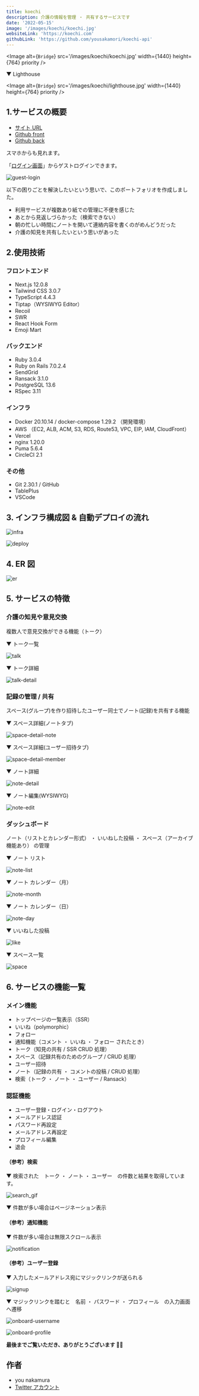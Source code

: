 ```yaml
---
title: koechi
description: 介護の情報を管理 ・ 共有するサービスです
date: '2022-05-15'
image: '/images/koechi/koechi.jpg'
websiteLink: 'https://koechi.com'
githubLink: 'https://github.com/yousakamori/koechi-api'
---
```


<Image alt={`Bridge`} src='/images/koechi/koechi.jpg' width={1440} height={764} priority />

▼ Lighthouse

<Image alt={`Bridge`} src='/images/koechi/lighthouse.jpg' width={1440} height={764} priority />

## 1.サービスの概要

- [サイト URL](https://koechi.com)
- [Github front](https://github.com/yousakamori/koechi-front)
- [Github back](https://github.com/yousakamori/koechi-api)

スマホからも見れます。

「[ログイン画面](https://koechi.com/login)」からゲストログインできます。

![guest-login](/images/koechi/guest-login.jpg)

以下の困りごとを解決したいという思いで、このポートフォリオを作成しました。

- 利用サービスが複数あり紙での管理に不便を感じた
- あとから見返しづらかった（検索できない）
- 朝の忙しい時間にノートを開いて連絡内容を書くのがめんどうだった
- 介護の知見を共有したいという思いがあった

## 2.使用技術

### フロントエンド

- Next.js 12.0.8
- Tailwind CSS 3.0.7
- TypeScript 4.4.3
- Tiptap（WYSIWYG Editor）
- Recoil
- SWR
- React Hook Form
- Emoji Mart

### バックエンド

- Ruby 3.0.4
- Ruby on Rails 7.0.2.4
- SendGrid
- Ransack 3.1.0
- PostgreSQL 13.6
- RSpec 3.11

### インフラ

- Docker 20.10.14 / docker-compose 1.29.2 （開発環境）
- AWS （EC2, ALB, ACM, S3, RDS, Route53, VPC, EIP, IAM, CloudFront）
- Vercel
- nginx 1.20.0
- Puma 5.6.4
- CircleCI 2.1

### その他

- Git 2.30.1 / GitHub
- TablePlus
- VSCode

## 3. インフラ構成図 & 自動デプロイの流れ

![infra](/images/koechi/aws.jpg)

![deploy](/images/koechi/deploy.jpg)

## 4. ER 図

![er](/images/koechi/er.jpg)

## 5. サービスの特徴

### 介護の知見や意見交換

複数人で意見交換ができる機能（トーク）

▼ トーク一覧

![talk](/images/koechi/talk.jpg)

▼ トーク詳細

![talk-detail](/images/koechi/talk-detail.jpg)

### 記録の管理 / 共有

スペース(グループ)を作り招待したユーザー同士でノート(記録)を共有する機能

▼ スペース詳細(ノートタブ)

![space-detail-note](/images/koechi/space-detail-note.jpg)

▼ スペース詳細(ユーザー招待タブ)

![space-detail-member](/images/koechi/space-detail-member.jpg)

▼ ノート詳細

![note-detail](/images/koechi/note-detail.jpg)

▼ ノート編集(WYSIWYG)

![note-edit](/images/koechi/note-edit.jpg)

### ダッシュボード

ノート（リストとカレンダー形式） ・ いいねした投稿 ・ スペース（アーカイブ機能あり） の管理

▼ ノート リスト

![note-list](/images/koechi/note-list.jpg)

▼ ノート カレンダー（月）

![note-month](/images/koechi/note-month.jpg)

▼ ノート カレンダー（日）

![note-day](/images/koechi/note-day.jpg)

▼ いいねした投稿

![like](/images/koechi/like.jpg)

▼ スペース一覧

![space](/images/koechi/space.jpg)

## 6. サービスの機能一覧

### メイン機能

- トップページの一覧表示（SSR）
- いいね（polymorphic）
- フォロー
- 通知機能（コメント ・ いいね ・ フォロー されたとき）
- トーク（知見の共有 / SSR CRUD 処理）
- スペース（記録共有のためのグループ / CRUD 処理）
- ユーザー招待
- ノート（記録の共有 ・ コメントの投稿 / CRUD 処理）
- 検索（トーク ・ ノート ・ ユーザー / Ransack）

### 認証機能

- ユーザー登録・ログイン・ログアウト
- メールアドレス認証
- パスワード再設定
- メールアドレス再設定
- プロフィール編集
- 退会

#### （参考）検索

▼ 検索された　トーク ・ ノート ・ ユーザー　の件数と結果を取得しています。

![search_gif](/images/koechi/search.gif)

▼ 件数が多い場合はページネーション表示

#### （参考）通知機能

▼ 件数が多い場合は無限スクロール表示

![notification](/images/koechi/notification.gif)

#### （参考）ユーザー登録

▼ 入力したメールアドレス宛にマジックリンクが送られる

![signup](/images/koechi/signup.jpg)

▼ マジックリンクを踏むと　名前 ・ パスワード ・ プロフィール　の入力画面へ遷移

![onboard-username](/images/koechi/onboard-username.jpg)

![onboard-profile](/images/koechi/onboard-profile.jpg)

**最後までご覧いただき、ありがとうございます 🙇‍♂️**

## 作者

- you nakamura
- [Twitter アカウント](https://twitter.com/y_sakamori)
